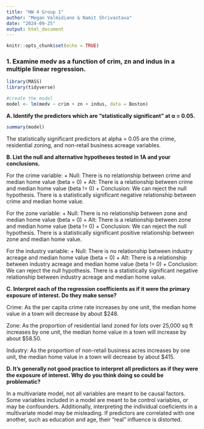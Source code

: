 ```yaml
---
title: "HW 4 Group 1"
author: "Megan Valmidiano & Namit Shrivastava"
date: "2024-09-25"
output: html_document
---
```


```r
knitr::opts_chunk$set(echo = TRUE)
```

### 1. Examine medv as a function of crim, zn and indus in a multiple linear regression.

```r
library(MASS)
library(tidyverse)
```

```r
#create the model
model <- lm(medv ~ crim + zn + indus, data = Boston)
```

**A. Identify the predictors which are “statistically significant” at α = 0.05.**

```r
summary(model)
```

The statistically significant predictors at alpha = 0.05 are the crime, residential zoning, and non-retail business acreage variables.

**B. List the null and alternative hypotheses tested in 1A and your conclusions.**

For the crime variable:
+ Null: There is no relationship between crime and median home value (beta = 0)
+ Alt: There is a relationship between crime and median home value (beta != 0)
+ Conclusion: We can reject the null hypothesis. There is a statistically significant negative relationship between crime and median home value.

For the zone variable:
+ Null: There is no relationship between zone and median home value (beta = 0)
+ Alt: There is a relationship between zone and median home value (beta != 0)
+ Conclusion: We can reject the null hypothesis. There is a statistically significant positive relationship between zone and median home value.

For the industry variable:
+ Null: There is no relationship between industry acreage and median home value (beta = 0)
+ Alt: There is a relationship between industry acreage and median home value (beta != 0)
+ Conclusion: We can reject the null hypothesis. There is a statistically significant negative relationship between industry acreage and median home value.

**C. Interpret each of the regression coefficients as if it were the primary exposure of interest. Do they make sense?**

Crime: As the per capita crime rate increases by one unit, the median home value in a town will decrease by about $248. 

Zone: As the proportion of residential land zoned for lots over 25,000 sq ft increases by one unit, the median home value in a town will increase by about $58.50.

Industry: As the proportion of non-retail business acres increases by one unit, the median home value in a town will decrease by about $415.

**D. It’s generally not good practice to interpret all predictors as if they were the exposure of interest. Why do you think doing so could be problematic?**

In a multivariate model, not all variables are meant to be causal factors. Some variables included in a model are meant to be control variables, or may be confounders. Additionally, interpreting the individual coeficients in a multivariate model may be misleading. If predictors are correlated with one another, such as education and age, their "real" influence is distorted.



